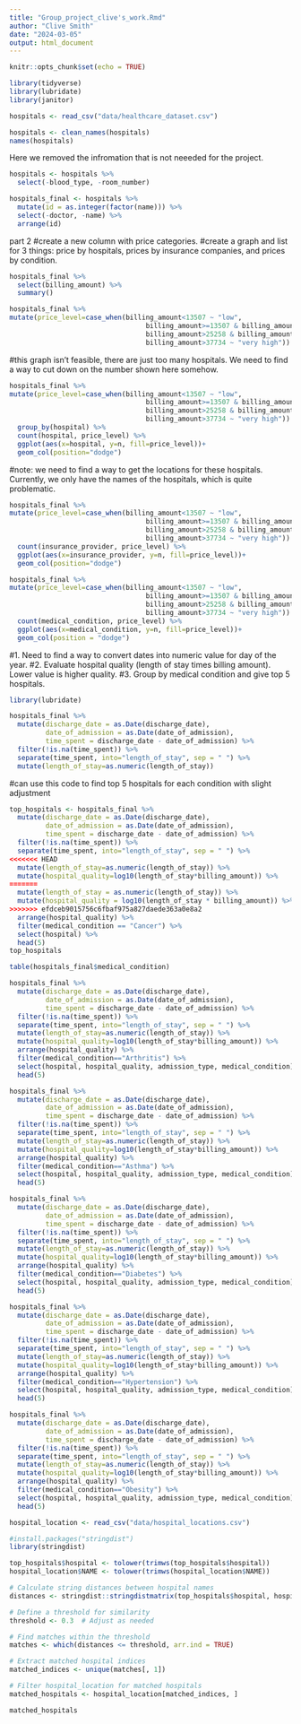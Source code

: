 ```yaml
---
title: "Group_project_clive's_work.Rmd"
author: "Clive Smith"
date: "2024-03-05"
output: html_document
---
```


```r
knitr::opts_chunk$set(echo = TRUE)
```


```r
library(tidyverse)
library(lubridate)
library(janitor)
```


```r
hospitals <- read_csv("data/healthcare_dataset.csv")
```

```r
hospitals <- clean_names(hospitals)
names(hospitals)
```
Here we removed the infromation that is not neeeded for the project. 
```r
hospitals <- hospitals %>%
  select(-blood_type, -room_number)
```

```r
hospitals_final <- hospitals %>%
  mutate(id = as.integer(factor(name))) %>%
  select(-doctor, -name) %>%
  arrange(id)
```

part 2
#create a new column with price categories.
#create a graph and list for 3 things: price by hospitals, prices by insurance companies, and prices by condition.

```r
hospitals_final %>% 
  select(billing_amount) %>% 
  summary()
```

```r
hospitals_final %>% 
mutate(price_level=case_when(billing_amount<13507 ~ "low", 
                                  billing_amount>=13507 & billing_amount<=25258 ~ "normal", 
                                  billing_amount>25258 & billing_amount<=37734 ~ "high", 
                                  billing_amount>37734 ~ "very high"))
```
#this graph isn't feasible, there are just too many hospitals. We need to find a way to cut down on the number shown here somehow.
```r
hospitals_final %>% 
mutate(price_level=case_when(billing_amount<13507 ~ "low", 
                                  billing_amount>=13507 & billing_amount<=25258 ~ "normal", 
                                  billing_amount>25258 & billing_amount<=37734 ~ "high", 
                                  billing_amount>37734 ~ "very high")) %>% 
  group_by(hospital) %>% 
  count(hospital, price_level) %>% 
  ggplot(aes(x=hospital, y=n, fill=price_level))+
  geom_col(position="dodge")
```
#note: we need to find a way to get the locations for these hospitals. Currently, we only have the names of the hospitals, which is quite problematic.

```r
hospitals_final %>% 
mutate(price_level=case_when(billing_amount<13507 ~ "low", 
                                  billing_amount>=13507 & billing_amount<=25258 ~ "normal", 
                                  billing_amount>25258 & billing_amount<=37734 ~ "high", 
                                  billing_amount>37734 ~ "very high")) %>% 
  count(insurance_provider, price_level) %>% 
  ggplot(aes(x=insurance_provider, y=n, fill=price_level))+
  geom_col(position="dodge")
```

```r
hospitals_final %>% 
mutate(price_level=case_when(billing_amount<13507 ~ "low", 
                                  billing_amount>=13507 & billing_amount<=25258 ~ "normal", 
                                  billing_amount>25258 & billing_amount<=37734 ~ "high", 
                                  billing_amount>37734 ~ "very high")) %>% 
  count(medical_condition, price_level) %>% 
  ggplot(aes(x=medical_condition, y=n, fill=price_level))+
  geom_col(position = "dodge")
```
#1. Need to find a way to convert dates into numeric value for day of the year. 
#2. Evaluate hospital quality (length of stay times billing amount). Lower value is higher quality. 
#3. Group by medical condition and give top 5 hospitals.

```r
library(lubridate)
```

```r
hospitals_final %>%
  mutate(discharge_date = as.Date(discharge_date), 
         date_of_admission = as.Date(date_of_admission),
         time_spent = discharge_date - date_of_admission) %>%
  filter(!is.na(time_spent)) %>% 
  separate(time_spent, into="length_of_stay", sep = " ") %>% 
  mutate(length_of_stay=as.numeric(length_of_stay))
```

#can use this code to find top 5 hospitals for each condition with slight adjustment
```r
top_hospitals <- hospitals_final %>%
  mutate(discharge_date = as.Date(discharge_date), 
         date_of_admission = as.Date(date_of_admission),
         time_spent = discharge_date - date_of_admission) %>%
  filter(!is.na(time_spent)) %>% 
  separate(time_spent, into="length_of_stay", sep = " ") %>% 
<<<<<<< HEAD
  mutate(length_of_stay=as.numeric(length_of_stay)) %>% 
  mutate(hospital_quality=log10(length_of_stay*billing_amount)) %>% 
=======
  mutate(length_of_stay = as.numeric(length_of_stay)) %>% 
  mutate(hospital_quality = log10(length_of_stay * billing_amount)) %>% 
>>>>>>> efdceb9015756c6fbaf975a827daede363a0e8a2
  arrange(hospital_quality) %>% 
  filter(medical_condition == "Cancer") %>% 
  select(hospital) %>% 
  head(5)
top_hospitals
```
```r
table(hospitals_final$medical_condition)
```



```r
hospitals_final %>%
  mutate(discharge_date = as.Date(discharge_date), 
         date_of_admission = as.Date(date_of_admission),
         time_spent = discharge_date - date_of_admission) %>%
  filter(!is.na(time_spent)) %>% 
  separate(time_spent, into="length_of_stay", sep = " ") %>% 
  mutate(length_of_stay=as.numeric(length_of_stay)) %>% 
  mutate(hospital_quality=log10(length_of_stay*billing_amount)) %>% 
  arrange(hospital_quality) %>% 
  filter(medical_condition=="Arthritis") %>% 
  select(hospital, hospital_quality, admission_type, medical_condition) %>% 
  head(5)
```
```r
hospitals_final %>%
  mutate(discharge_date = as.Date(discharge_date), 
         date_of_admission = as.Date(date_of_admission),
         time_spent = discharge_date - date_of_admission) %>%
  filter(!is.na(time_spent)) %>% 
  separate(time_spent, into="length_of_stay", sep = " ") %>% 
  mutate(length_of_stay=as.numeric(length_of_stay)) %>% 
  mutate(hospital_quality=log10(length_of_stay*billing_amount)) %>% 
  arrange(hospital_quality) %>% 
  filter(medical_condition=="Asthma") %>% 
  select(hospital, hospital_quality, admission_type, medical_condition) %>% 
  head(5)
```
```r
hospitals_final %>%
  mutate(discharge_date = as.Date(discharge_date), 
         date_of_admission = as.Date(date_of_admission),
         time_spent = discharge_date - date_of_admission) %>%
  filter(!is.na(time_spent)) %>% 
  separate(time_spent, into="length_of_stay", sep = " ") %>% 
  mutate(length_of_stay=as.numeric(length_of_stay)) %>% 
  mutate(hospital_quality=log10(length_of_stay*billing_amount)) %>% 
  arrange(hospital_quality) %>% 
  filter(medical_condition=="Diabetes") %>% 
  select(hospital, hospital_quality, admission_type, medical_condition) %>% 
  head(5)

```
```r
hospitals_final %>%
  mutate(discharge_date = as.Date(discharge_date), 
         date_of_admission = as.Date(date_of_admission),
         time_spent = discharge_date - date_of_admission) %>%
  filter(!is.na(time_spent)) %>% 
  separate(time_spent, into="length_of_stay", sep = " ") %>% 
  mutate(length_of_stay=as.numeric(length_of_stay)) %>% 
  mutate(hospital_quality=log10(length_of_stay*billing_amount)) %>% 
  arrange(hospital_quality) %>% 
  filter(medical_condition=="Hypertension") %>% 
  select(hospital, hospital_quality, admission_type, medical_condition) %>% 
  head(5)
```

```r
hospitals_final %>%
  mutate(discharge_date = as.Date(discharge_date), 
         date_of_admission = as.Date(date_of_admission),
         time_spent = discharge_date - date_of_admission) %>%
  filter(!is.na(time_spent)) %>% 
  separate(time_spent, into="length_of_stay", sep = " ") %>% 
  mutate(length_of_stay=as.numeric(length_of_stay)) %>% 
  mutate(hospital_quality=log10(length_of_stay*billing_amount)) %>% 
  arrange(hospital_quality) %>% 
  filter(medical_condition=="Obesity") %>% 
  select(hospital, hospital_quality, admission_type, medical_condition) %>% 
  head(5)
```




```r
hospital_location <- read_csv("data/hospital_locations.csv")
```
```r
#install.packages("stringdist")
library(stringdist)
```


```r
top_hospitals$hospital <- tolower(trimws(top_hospitals$hospital))
hospital_location$NAME <- tolower(trimws(hospital_location$NAME))

# Calculate string distances between hospital names
distances <- stringdist::stringdistmatrix(top_hospitals$hospital, hospital_location$NAME)

# Define a threshold for similarity
threshold <- 0.3  # Adjust as needed

# Find matches within the threshold
matches <- which(distances <= threshold, arr.ind = TRUE)

# Extract matched hospital indices
matched_indices <- unique(matches[, 1])

# Filter hospital_location for matched hospitals
matched_hospitals <- hospital_location[matched_indices, ]

matched_hospitals
```


